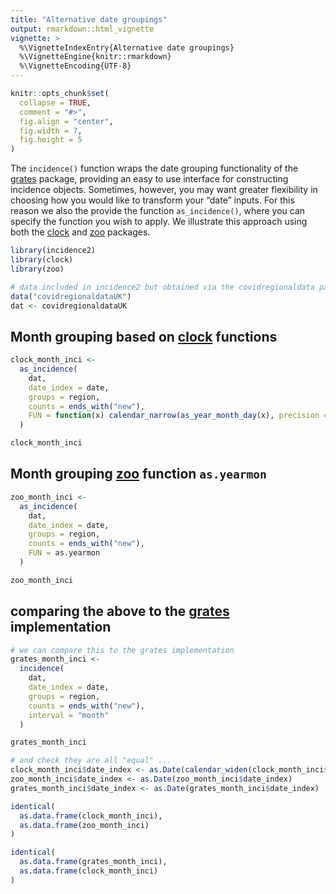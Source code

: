 ```yaml
---
title: "Alternative date groupings"
output: rmarkdown::html_vignette
vignette: >
  %\VignetteIndexEntry{Alternative date groupings}
  %\VignetteEngine{knitr::rmarkdown}
  %\VignetteEncoding{UTF-8}
---
```


```r
knitr::opts_chunk$set(
  collapse = TRUE,
  comment = "#>",
  fig.align = "center",
  fig.width = 7,
  fig.height = 5
)
```

The `incidence()` function wraps the date grouping functionality of the [grates](https://www.reconverse.org/grates) package, providing an easy to use interface for constructing incidence objects.
Sometimes, however, you may want greater flexibility in choosing how you would like to transform your "date" inputs.
For this reason we also the provide the function `as_incidence()`, where you can specify the function you wish to apply.
We illustrate this approach using both the [clock](https://clock.r-lib.org) and [zoo](https://cran.r-project.org/package=zoo) packages.

```r
library(incidence2)
library(clock)
library(zoo)

# data included in incidence2 but obtained via the covidregionaldata package
data("covidregionaldataUK")
dat <- covidregionaldataUK
```

## Month grouping based on [clock](https://clock.r-lib.org) functions

```r
clock_month_inci <- 
  as_incidence(
    dat,
    date_index = date,
    groups = region,
    counts = ends_with("new"),
    FUN = function(x) calendar_narrow(as_year_month_day(x), precision = "month")
  )

clock_month_inci
```

## Month grouping [zoo](https://cran.r-project.org/package=zoo) function `as.yearmon`

```r
zoo_month_inci <- 
  as_incidence(
    dat,
    date_index = date,
    groups = region,
    counts = ends_with("new"),
    FUN = as.yearmon
  )

zoo_month_inci

```

## comparing the above to the [grates](https://cran.r-project.org/package=grates) implementation

```r
# we can compare this to the grates implementation
grates_month_inci <- 
  incidence(
    dat,
    date_index = date,
    groups = region,
    counts = ends_with("new"),
    interval = "month"
  )

grates_month_inci

# and check they are all "equal" ...
clock_month_inci$date_index <- as.Date(calendar_widen(clock_month_inci$date_index, "day"))
zoo_month_inci$date_index <- as.Date(zoo_month_inci$date_index)
grates_month_inci$date_index <- as.Date(grates_month_inci$date_index)

identical(
  as.data.frame(clock_month_inci),
  as.data.frame(zoo_month_inci)
)

identical(
  as.data.frame(grates_month_inci),
  as.data.frame(clock_month_inci)
)

```
